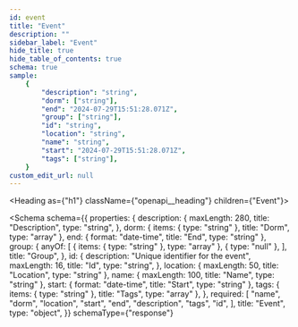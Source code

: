 ```yaml
---
id: event
title: "Event"
description: ""
sidebar_label: "Event"
hide_title: true
hide_table_of_contents: true
schema: true
sample:
    {
        "description": "string",
        "dorm": ["string"],
        "end": "2024-07-29T15:51:28.071Z",
        "group": ["string"],
        "id": "string",
        "location": "string",
        "name": "string",
        "start": "2024-07-29T15:51:28.071Z",
        "tags": ["string"],
    }
custom_edit_url: null
---
```



<Heading as={"h1"} className={"openapi__heading"} children={"Event"}></Heading>

<Schema
    schema={{
        properties: {
            description: {
                maxLength: 280,
                title: "Description",
                type: "string",
            },
            dorm: { items: { type: "string" }, title: "Dorm", type: "array" },
            end: { format: "date-time", title: "End", type: "string" },
            group: {
                anyOf: [
                    { items: { type: "string" }, type: "array" },
                    { type: "null" },
                ],
                title: "Group",
            },
            id: {
                description: "Unique identifier for the event",
                maxLength: 16,
                title: "Id",
                type: "string",
            },
            location: { maxLength: 50, title: "Location", type: "string" },
            name: { maxLength: 100, title: "Name", type: "string" },
            start: { format: "date-time", title: "Start", type: "string" },
            tags: { items: { type: "string" }, title: "Tags", type: "array" },
        },
        required: [
            "name",
            "dorm",
            "location",
            "start",
            "end",
            "description",
            "tags",
            "id",
        ],
        title: "Event",
        type: "object",
    }}
    schemaType={"response"}
></Schema>
